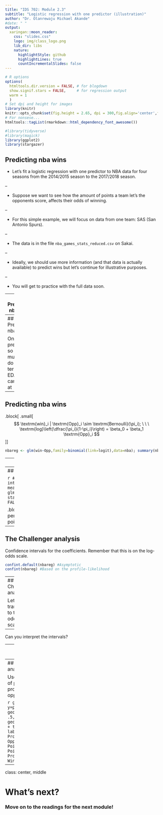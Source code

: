 ```yaml
---
title: "IDS 702: Module 2.3"
subtitle: "Logistic regression with one predictor (illustration)"
author: "Dr. Olanrewaju Michael Akande"
#date: " "
output:
  xaringan::moon_reader:
    css: "slides.css"
    logo: img/class_logo.png
    lib_dir: libs
    nature:
      highlightStyle: github
      highlightLines: true
      countIncrementalSlides: false
---
```


```r
# R options
options(
  htmltools.dir.version = FALSE, # for blogdown
  show.signif.stars = FALSE,     # for regression output
  warm = 1
  )
# Set dpi and height for images
library(knitr)
knitr::opts_chunk$set(fig.height = 2.65, dpi = 300,fig.align='center',fig.show='hold',size='footnotesize', small.mar=TRUE) 
# For nonsese...
htmltools::tagList(rmarkdown::html_dependency_font_awesome())
```

```r
#library(tidyverse)
#library(magick)
library(ggplot2)
library(stargazer)
```



## Predicting nba wins

- Let's fit a logistic regression with one predictor to NBA data for four seasons from the 2014/2015 season to the 2017/2018 season.

--

- Suppose we want to see how the amount of points a team let's the opponents score, affects their odds of winning.

--

- For this simple example, we will focus on data from one team: SAS (San Antonio Spurs).

--

- The data is in the file `nba_games_stats_reduced.csv` on Sakai.

--

- Ideally, we should use more information (and that data is actually available) to predict wins but let's continue for illustrative purposes.

--

- You will get to practice with the full data soon.


---
## Predicting nba wins

```r
nba <- read.csv("data/nba_games_stats_reduced.csv",header=T)
nba <- nba[nba$Team=="SAS",]
colnames(nba)[3] <- "Opp"
nba$win <- rep(0,nrow(nba)); nba$win[nba$WINorLOSS=="W"] <- 1
nba$win <- as.factor(nba$win)
head(nba); dim(nba)
summary(nba)
```


---
## Predicting nba wins

Only one predictor so not much to do in terms of EDA. We can look at
```r
ggplot(nba,aes(x=win, y=Opp, fill=win)) +
  geom_boxplot() + coord_flip() +
  scale_fill_brewer(palette="Blues") +
  labs(title="Opposition Points against SAS vs Winning",y="Opposition Points",x="Win") + 
   theme_classic() + theme(legend.position="none")
```








---
## Predicting nba wins

.block[
.small[
$$
\textrm{win}_i | \textrm{Opp}_i \sim \textrm{Bernoulli}(\pi_i); \ \ \ \textrm{log}\left(\dfrac{\pi_i}{1-\pi_i}\right) = \beta_0 + \beta_1 \textrm{Opp}_i
$$
]
]

```r
nbareg <- glm(win~Opp,family=binomial(link=logit),data=nba); summary(nbareg)
```

  

---
## Predicting nba wins

Same output re-presented:

```r
stargazer(nbareg,type = "html", header = FALSE,single.row = TRUE)
```

  .block[For every additional point an opponent scores against SAS in a game, the odds of winning decreases by approximately 12%, since exp(-0.126) = 0.88.]



---
## Predicting nba wins

```r
#Let's mean-center the temperature for interpretation.
nba$Opp_cent <- nba$Opp - mean(nba$Opp)
nbareg <- glm(win~Opp_cent,family=binomial(link=logit),data=nba)
stargazer(nbareg,type = "html", header = FALSE,single.row = TRUE)
```


  .block[The odds of SAS winning an nba game during this period, when the opposition scores approximately 97 points, is approximately 3.11, that is, exp(1.134).]


---
## The Challenger analysis

Confidence intervals for the coefficients. Remember that this is on the log-odds scale.
```r
confint.default(nbareg) #Asymptotic
confint(nbareg) #Based on the profile-likelihood
```

--
<div class="question">
Can you interpret the intervals?
</div>

---
## The Challenger analysis

Let's transform to the odds scale.
```r
exp(confint.default(nbareg)) #Asymptotic
exp(confint(nbareg)) #Based on the profile-likelihood
```

--
<div class="question">
Can you interpret the intervals?
</div>



---
## The Challenger analysis

We can get the predicted probabilities for the observed cases.

```r
nba$predprobs <- predict(nbareg,type="response")
#use predict(logreg, type="link") for the logit scale
nba[1:20,]
```


---
## The Challenger analysis

Useful to examine a plot of predicted probabilities by $x$, that is, opposition points.

```r
ggplot(nba,aes(x=Opp, y=predprobs)) +
  geom_point(alpha = .5,colour="blue2") +
  geom_smooth(col="red3") + theme_classic() +
  labs(title="Predicted Prob. of Winning vs Opposition Points",x="Opposition Points",y="Pred. Probability of Winning")
```



---

class: center, middle

# What's next? 

### Move on to the readings for the next module!




